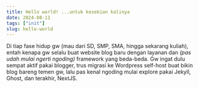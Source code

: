 ```yaml
---
title: Hello world! ...untuk kesekian kalinya
date: 2024-08-11
tags: ["init"]
slug: hello-world
---
```


Di tiap fase hidup gw (mau dari SD, SMP, SMA, hingga sekarang kuliah), entah kenapa gw selalu buat website blog baru dengan layanan dan _(pas udah mulai ngerti ngoding)_ framework yang beda-beda. Gw ingat dulu sempat aktif pakai blogger, trus migrasi ke Wordpress self-host buat bikin blog bareng temen gw, lalu pas kenal ngoding mulai explore pakai Jekyll, Ghost, dan terakhir, NextJS.


